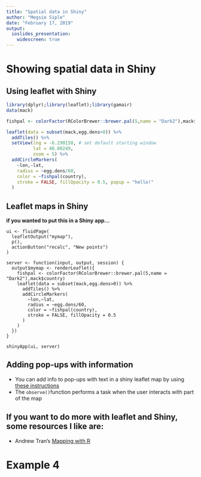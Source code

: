 ```yaml
---
title: "Spatial data in Shiny"
author: "Megsie Siple"
date: "February 17, 2019"
output: 
  ioslides_presentation:
    widescreen: true
---
```


# Showing spatial data in Shiny

## Using leaflet with Shiny
```r
library(dplyr);library(leaflet);library(gamair)
data(mack)

fishpal <- colorFactor(RColorBrewer::brewer.pal(5,name = "Dark2"),mack$country)

leaflet(data = subset(mack,egg.dens>0)) %>% 
  addTiles() %>%
  setView(lng = -6.290158, # set default starting window
          lat = 48.00249,
          zoom = 5) %>%
  addCircleMarkers(
    ~lon,~lat,
    radius = ~egg.dens/60,
    color = ~fishpal(country),
    stroke = FALSE, fillOpacity = 0.5, popup = "hello!"
  )  
```

## Leaflet maps in Shiny
__if you wanted to put this in a Shiny app...__
```
ui <- fluidPage(
  leafletOutput("mymap"),
  p(),
  actionButton("recalc", "New points")
)

server <- function(input, output, session) {
  output$mymap <- renderLeaflet({
    fishpal <- colorFactor(RColorBrewer::brewer.pal(5,name = "Dark2"),mack$country)
    leaflet(data = subset(mack,egg.dens>0)) %>% 
      addTiles() %>%
      addCircleMarkers(
        ~lon,~lat,
        radius = ~egg.dens/60,
        color = ~fishpal(country),
        stroke = FALSE, fillOpacity = 0.5
      )
    )
  })
}

shinyApp(ui, server)
```

## Adding pop-ups with information

- You can add info to pop-ups with text in a shiny leaflet map by using [these instructions](https://stackoverflow.com/questions/28938642/marker-mouse-click-event-in-r-leaflet-for-shiny)
- The `observe()`function performs a task when the user interacts with part of the map



## If you want to do more with leaflet and Shiny, some resources I like are:
- Andrew Tran's [Mapping with R](https://andrewbtran.github.io/NICAR/2017/maps/leaflet-r.html)

# Example 4
